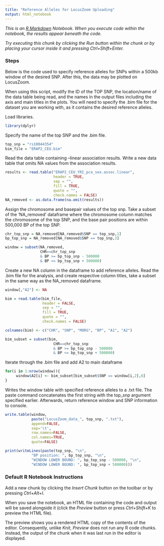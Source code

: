 ```yaml
---
title: "Reference Alleles for LocusZoom Uploading"
output: html_notebook
---
```


*This is an [R Markdown](http://rmarkdown.rstudio.com) Notebook. When you execute code within the notebook, the results appear beneath the code. *

*Try executing this chunk by clicking the Run button within the chunk or by placing your cursor inside it and pressing Ctrl+Shift+Enter.*

### Steps

Below is the code used to specify reference alleles for SNPs within a 500kb 
window of the desired SNP. After this, the data may be plotted on LocusZoom. 

When using this script, modify the ID of the TOP SNP, the location/name of the data table being read, and the names in the output files including the axis and main titles in the plots. You will need to specify the .bim file for the dataset you are working with, as it contains the desired reference alleles.

Load libraries.
```r
library(dplyr)
```
Specify the name of the top SNP and the .bim file.
```r
top_snp = "rs10044354"
bim_file = "ERAP2_CEU.bim"
```

Read the data table containing --linear association results. Write a new data table that omits NA values from the association results.
```r
results <- read.table("ERAP2_CEU_YRI_pca_sex.assoc.linear",
                      header = TRUE, 
                      sep = "", 
                      fill = TRUE, 
                      quote = "", 
                      check.names = FALSE)
NA_removed <- as.data.frame(na.omit(results))
```

Assign the chromosome and basepair values of the top snp. Take a subset of the 'NA_removed' dataframe where the chromosome column matches the chromosome of the top SNP, and the base pair positions are within 500,000 BP of the top SNP.
```r
chr_top_snp = NA_removed[NA_removed$SNP == top_snp,1]
bp_top_snp = NA_removed[NA_removed$SNP == top_snp,3]

window = subset(NA_removed, 
                CHR==chr_top_snp 
                & BP >= bp_top_snp - 500000 
                & BP <= bp_top_snp + 500000)
```


Create a new NA column in the dataframe to add reference alleles. Read the .bim file for the analysis, and create respective column titles, take a subset in the same way as the NA_removed dataframe.
```r
window[,"A2"] <- NA

bim = read.table(bim_file,  
                 header = FALSE, 
                 sep = "", 
                 fill = TRUE, 
                 quote = "", 
                 check.names = FALSE)

colnames(bim) <- c("CHR", "SNP", "MORG", "BP", "A1", "A2")

bim_subset = subset(bim, 
                      CHR==chr_top_snp 
                      & BP >= bp_top_snp - 500000 
                      & BP <= bp_top_snp + 500000)
```

Iterate through the .bim file and add A2 to main dataframe
```r
for(i in 1:nrow(window)){
     window$A2[i] <- bim_subset[bim_subset$SNP == window[i,2],6]
}
```


Writes the window table with specified reference alleles to a .txt file.
The paste command concatenates the first string with the top_snp argument
specified earlier. Afterwards, return reference window and SNP information to console.

```r
write.table(window, 
            paste("LocusZoom_data_", top_snp, ".txt"), 
            append=FALSE, 
            sep='\t',
            row.names=FALSE, 
            col.names=TRUE, 
            quote=FALSE)

print(writeLines(paste(top_snp, "\n",
            "BP position: ", bp_top_snp, "\n", 
            "WINDOW LOWER BOUND: ", bp_top_snp - 500000, "\n",
            "WINDOW LOWER BOUND: ", bp_top_snp + 500000)))

```





### Default R Notebook Instructions

Add a new chunk by clicking the *Insert Chunk* button on the toolbar or by pressing *Ctrl+Alt+I*.

When you save the notebook, an HTML file containing the code and output will be saved alongside it (click the *Preview* button or press *Ctrl+Shift+K* to preview the HTML file).

The preview shows you a rendered HTML copy of the contents of the editor. Consequently, unlike *Knit*, *Preview* does not run any R code chunks. Instead, the output of the chunk when it was last run in the editor is displayed.
